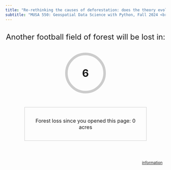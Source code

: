 ```yaml
---
title: "Re-rethinking the causes of deforestation: does the theory evolve?"
subtitle: "MUSA 550: Geospatial Data Science with Python, Fall 2024 <br> Desra Arriyadi, Master of Environmental Studies"
---
```


<style>
  #progress {
    transition: stroke-dashoffset 1s linear; /* Smooth transition for the progress bar */
  }

  #circle-bar {
    border-color: #ccc; /* Background border color */
  }

  #countdown-container {
    text-align: center;
    font-size: 1.5rem;
    margin: 2rem 0;
  }

  #circle-timer {
    position: relative;
    width: 150px;
    height: 150px;
    margin: 0 auto;
  }
</style>

::: {#countdown-container}
<p>Another football field of forest will be lost in:</p>
<div id="circle-timer">
  <svg style="transform: rotate(-90deg);" width="150" height="150">
    <circle cx="75" cy="75" r="60" stroke="#ccc" stroke-width="8" fill="none" />
    <circle
      id="progress"
      cx="75"
      cy="75"
      r="60"
      stroke="#007bff"
      stroke-width="8"
      fill="none"
      stroke-dasharray="377"
      stroke-dashoffset="377"
    />
  </svg>
  <h1 id="timer" style="position: absolute; top: 50%; left: 50%; transform: translate(-50%, -50%); font-size: 2rem; margin: 0;">6</h1>
</div>
:::

<div id="accumulation" style="text-align: center; font-size: 1rem; margin: 2rem auto; border: 1px solid #ccc; padding: 1rem; width: 350px;">
  <p>Forest loss since you opened this page: <span id="total-acres">0</span> acres</p>
</div>
\
<div style="text-align: right; font-size: 12px; margin: 10px;">
  [information](https://www.wri.org/insights/we-lost-football-pitch-primary-rainforest-every-6-seconds-2019)
</div>